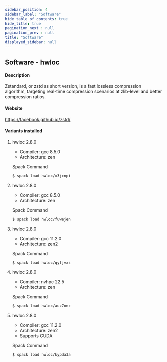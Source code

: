 ```yaml
---
sidebar_position: 4
sidebar_label: "Software"
hide_table_of_contents: true
hide_title: true
pagination_next : null
pagination_prev : null
title: "Software"
displayed_sidebar: null
---
```


## Software - hwloc


#### Description
Zstandard, or zstd as short version, is a fast lossless compression algorithm, targeting real-time compression scenarios at zlib-level and better compression ratios.

#### Website
https://facebook.github.io/zstd/

#### Variants installed

1. hwloc 2.8.0

    - Compiler: gcc 8.5.0
    - Architecture: zen

    Spack Command
    ```bash
    $ spack load hwloc/x3jcnpi
    ```

2. hwloc 2.8.0

    - Compiler: gcc 8.5.0
    - Architecture: zen

    Spack Command
    ```bash
    $ spack load hwloc/fuwejen
    ```

3. hwloc 2.8.0

    - Compiler: gcc 11.2.0
    - Architecture: zen2

    Spack Command
    ```bash
    $ spack load hwloc/qyfjvxz
    ```

4. hwloc 2.8.0

    - Compiler: nvhpc 22.5
    - Architecture: zen

    Spack Command
    ```bash
    $ spack load hwloc/auz7onz
    ```

5. hwloc 2.8.0

    - Compiler: gcc 11.2.0
    - Architecture: zen2
    - Supports CUDA

    Spack Command
    ```bash
    $ spack load hwloc/kypda3a
    ```
